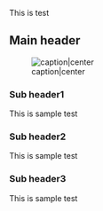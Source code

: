 This is test

==Main header==
[[File:example.jpg|caption|center]]

===Sub header1===
This is sample test

===Sub header2===
This is sample test

===Sub header3===
This is sample test